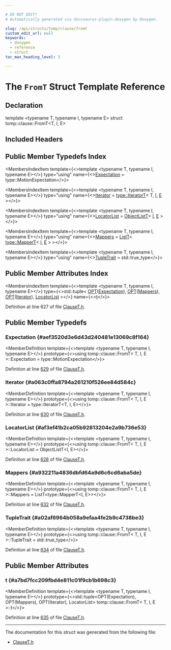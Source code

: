 ```yaml
---

# DO NOT EDIT!
# Automatically generated via docusaurus-plugin-doxygen by Doxygen.

slug: /api/structs/tomp/clause/fromt
custom_edit_url: null
keywords:
  - doxygen
  - reference
  - struct
toc_max_heading_level: 3

---
```





# The `FromT` Struct Template Reference

<DoxygenPage pluginConfig={pluginConfig}>



## Declaration

<CodeBlock>template &lt;typename T, typename I, typename E&gt;
struct tomp::clause::FromT&lt;T, I, E&gt;</CodeBlock>

## Included Headers

<IncludesList>
<IncludesListItem
  filePath="llvm/Frontend/OpenMP/ClauseT.h"
  permalink="/docs/api/files/include/include/llvm/include/llvm/frontend/include/llvm/frontend/openmp/clauset-h"
  isLocal="true" />
</IncludesList>

## Public Member Typedefs Index

<MembersIndex>

<MembersIndexItem
  template={<>template &lt;typename T, typename I, typename E&gt;</>}
  type="using"
  name={<><a href="#aef3520d3e6d43d240481e13069c8f164">Expectation</a> = type::MotionExpectation</>}>
</MembersIndexItem>

<MembersIndexItem
  template={<>template &lt;typename T, typename I, typename E&gt;</>}
  type="using"
  name={<><a href="#a063c0ffa8794a261210f526ee84d584c">Iterator</a> = <a href="/docs/api/namespaces/tomp/type/#a2e47116f4b68cff5dd929f1af486d558">type::IteratorT</a>&lt; T, <a href="/docs/api/files/lib/lib/support/md5-cpp/#ac0eafdc9ee161b71e7af98af736952fd">I</a>, <a href="/docs/api/files/lib/lib/ir/builtingcs-cpp/#abb2b3a60ccc38a28239e19a1646e0c8a">E</a> &gt;</>}>
</MembersIndexItem>

<MembersIndexItem
  template={<>template &lt;typename T, typename I, typename E&gt;</>}
  type="using"
  name={<><a href="#af3ef41b2ca05b92813204e2a9b736e53">LocatorList</a> = <a href="/docs/api/namespaces/tomp/#a72baebfd95c78979ac780815560e975f">ObjectListT</a>&lt; <a href="/docs/api/files/lib/lib/support/md5-cpp/#ac0eafdc9ee161b71e7af98af736952fd">I</a>, <a href="/docs/api/files/lib/lib/ir/builtingcs-cpp/#abb2b3a60ccc38a28239e19a1646e0c8a">E</a> &gt;</>}>
</MembersIndexItem>

<MembersIndexItem
  template={<>template &lt;typename T, typename I, typename E&gt;</>}
  type="using"
  name={<><a href="#a932211a4836dbfd64a9d6c6cd6aba5de">Mappers</a> = <a href="/docs/api/namespaces/tomp/#aa98ed225fbb1e1bb47d1a5f2e9277b44">ListT</a>&lt; <a href="/docs/api/structs/tomp/type/mappert">type::MapperT</a>&lt; <a href="/docs/api/files/lib/lib/support/md5-cpp/#ac0eafdc9ee161b71e7af98af736952fd">I</a>, <a href="/docs/api/files/lib/lib/ir/builtingcs-cpp/#abb2b3a60ccc38a28239e19a1646e0c8a">E</a> &gt; &gt;</>}>
</MembersIndexItem>

<MembersIndexItem
  template={<>template &lt;typename T, typename I, typename E&gt;</>}
  type="using"
  name={<><a href="#a02af6964b058a9efaa4fe2b9c4738be3">TupleTrait</a> = std::true&#95;type</>}>
</MembersIndexItem>

</MembersIndex>

## Public Member Attributes Index

<MembersIndex>

<MembersIndexItem
  template={<>template &lt;typename T, typename I, typename E&gt;</>}
  type={<>std::tuple&lt; <a href="/docs/api/files/include/include/llvm/include/llvm/frontend/include/llvm/frontend/openmp/clauset-h/#ada7f0f6bd89e8da75bbe822caa7f5bab">OPT</a>(<a href="#aef3520d3e6d43d240481e13069c8f164">Expectation</a>), <a href="/docs/api/files/include/include/llvm/include/llvm/frontend/include/llvm/frontend/openmp/clauset-h/#ada7f0f6bd89e8da75bbe822caa7f5bab">OPT</a>(<a href="#a932211a4836dbfd64a9d6c6cd6aba5de">Mappers</a>), <a href="/docs/api/files/include/include/llvm/include/llvm/frontend/include/llvm/frontend/openmp/clauset-h/#ada7f0f6bd89e8da75bbe822caa7f5bab">OPT</a>(<a href="#a063c0ffa8794a261210f526ee84d584c">Iterator</a>), <a href="#af3ef41b2ca05b92813204e2a9b736e53">LocatorList</a> &gt;</>}
  name={<><a href="#a7bd7fcc209fbd4e811c01f9cb1b698c3">t</a></>}>
</MembersIndexItem>

</MembersIndex>


Definition at line 627 of file <a href="/docs/api/files/include/include/llvm/include/llvm/frontend/include/llvm/frontend/openmp/clauset-h">ClauseT.h</a>.

<SectionDefinition>

## Public Member Typedefs

### Expectation {#aef3520d3e6d43d240481e13069c8f164}

<MemberDefinition
  template={<>template &lt;typename T, typename I, typename E&gt;</>}
  prototype={<>using tomp::clause::FromT&lt; T, I, E &gt;::Expectation =  type::MotionExpectation</>}>

Definition at line <a href="/docs/api/files/include/include/llvm/include/llvm/frontend/include/llvm/frontend/openmp/clauset-h/#l00629">629</a> of file <a href="/docs/api/files/include/include/llvm/include/llvm/frontend/include/llvm/frontend/openmp/clauset-h">ClauseT.h</a>.
</MemberDefinition>

### Iterator {#a063c0ffa8794a261210f526ee84d584c}

<MemberDefinition
  template={<>template &lt;typename T, typename I, typename E&gt;</>}
  prototype={<>using tomp::clause::FromT&lt; T, I, E &gt;::Iterator =  type::IteratorT&lt;T, I, E&gt;</>}>

Definition at line <a href="/docs/api/files/include/include/llvm/include/llvm/frontend/include/llvm/frontend/openmp/clauset-h/#l00630">630</a> of file <a href="/docs/api/files/include/include/llvm/include/llvm/frontend/include/llvm/frontend/openmp/clauset-h">ClauseT.h</a>.
</MemberDefinition>

### LocatorList {#af3ef41b2ca05b92813204e2a9b736e53}

<MemberDefinition
  template={<>template &lt;typename T, typename I, typename E&gt;</>}
  prototype={<>using tomp::clause::FromT&lt; T, I, E &gt;::LocatorList =  ObjectListT&lt;I, E&gt;</>}>

Definition at line <a href="/docs/api/files/include/include/llvm/include/llvm/frontend/include/llvm/frontend/openmp/clauset-h/#l00628">628</a> of file <a href="/docs/api/files/include/include/llvm/include/llvm/frontend/include/llvm/frontend/openmp/clauset-h">ClauseT.h</a>.
</MemberDefinition>

### Mappers {#a932211a4836dbfd64a9d6c6cd6aba5de}

<MemberDefinition
  template={<>template &lt;typename T, typename I, typename E&gt;</>}
  prototype={<>using tomp::clause::FromT&lt; T, I, E &gt;::Mappers =  ListT&lt;type::MapperT&lt;I, E&gt;&gt;</>}>

Definition at line <a href="/docs/api/files/include/include/llvm/include/llvm/frontend/include/llvm/frontend/openmp/clauset-h/#l00632">632</a> of file <a href="/docs/api/files/include/include/llvm/include/llvm/frontend/include/llvm/frontend/openmp/clauset-h">ClauseT.h</a>.
</MemberDefinition>

### TupleTrait {#a02af6964b058a9efaa4fe2b9c4738be3}

<MemberDefinition
  template={<>template &lt;typename T, typename I, typename E&gt;</>}
  prototype={<>using tomp::clause::FromT&lt; T, I, E &gt;::TupleTrait =  std::true&#95;type</>}>

Definition at line <a href="/docs/api/files/include/include/llvm/include/llvm/frontend/include/llvm/frontend/openmp/clauset-h/#l00634">634</a> of file <a href="/docs/api/files/include/include/llvm/include/llvm/frontend/include/llvm/frontend/openmp/clauset-h">ClauseT.h</a>.
</MemberDefinition>

</SectionDefinition>

<SectionDefinition>

## Public Member Attributes

### t {#a7bd7fcc209fbd4e811c01f9cb1b698c3}

<MemberDefinition
  template={<>template &lt;typename T, typename I, typename E&gt;</>}
  prototype={<>std::tuple&lt;OPT(Expectation), OPT(Mappers), OPT(Iterator), LocatorList&gt; tomp::clause::FromT&lt; T, I, E &gt;::t</>}>

Definition at line <a href="/docs/api/files/include/include/llvm/include/llvm/frontend/include/llvm/frontend/openmp/clauset-h/#l00635">635</a> of file <a href="/docs/api/files/include/include/llvm/include/llvm/frontend/include/llvm/frontend/openmp/clauset-h">ClauseT.h</a>.
</MemberDefinition>

</SectionDefinition>

<hr/>

The documentation for this struct was generated from the following file:

<ul>
<li><a href="/docs/api/files/include/include/llvm/include/llvm/frontend/include/llvm/frontend/openmp/clauset-h">ClauseT.h</a></li>
</ul>

</DoxygenPage>
